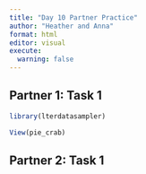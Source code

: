 ```yaml
---
title: "Day 10 Partner Practice"
author: "Heather and Anna"
format: html
editor: visual
execute: 
  warning: false
---
```


## Partner 1: Task 1

```r
library(lterdatasampler)
```

```r
View(pie_crab)
```

## Partner 2: Task 1
